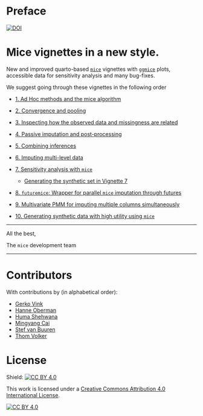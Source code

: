# Preface {.unnumbered}

[![DOI](https://zenodo.org/badge/DOI/10.5281/zenodo.12586939.svg)](https://doi.org/10.5281/zenodo.12586939)

# Mice vignettes in a new style. 
New and improved quarto-based [`mice`](https://www.amices.org) vignettes with [`ggmice`](https://github.com/amices/ggmice) plots, accessible data for sensitivity analysis and many bug-fixes. 

We suggest going through these vignettes in the following order

- [1. Ad Hoc methods and the mice algorithm](1AdHoc/Adhoc_methods_and_mice.html)
- [2. Convergence and pooling](2ConvPool/Convergence_and_pooling.html)
- [3. Inspecting how the observed data and missingness are related](3Inspect/The_imputation_and_nonresponse_models.html)
- [4. Passive imputation and post-processing](4PassivePostProcess/Passive_imputation_and_Post-processing.html)
- [5. Combining inferences](5CombInference/CombiningInferences.html)
- [6. Imputing multi-level data](6MultiLevel/Imputing_multilevel_data.html)
- [7. Sensitivity analysis with `mice`](7Sensitivity/SenstivityAnalysis.html)

  - [Generating the synthetic set in Vignette 7](7Sensitivity/Synthetic_leiden.html)
  
- [8. `futuremice`: Wrapper for parallel `mice` imputation through futures](8FutureMice/Vignette_futuremice.html)
- [9. Multivariate PMM for imputing multiple columns simultaneously](9Mpmm/mpmm_vignette.html)
- [10. Generating synthetic data with high utility using `mice`](10Synthetic/synthetic.html)

---

All the best,

The `mice` development team

---

# Contributors
With contributions by (in alphabetical order): 

- [Gerko Vink](https://www.gerkovink.com)
- [Hanne Oberman](https://hanneoberman.github.io)
- [Huma Shehwana](https://github.com/Huma-Shehwana)
- [Mingyang Cai](https://github.com/Mingyang-Cai)
- [Stef van Buuren](https://stefvanbuuren.name)
- [Thom Volker](https://thomvolker.github.io)

# License
Shield: [![CC BY 4.0][cc-by-shield]][cc-by]

This work is licensed under a
[Creative Commons Attribution 4.0 International License][cc-by].

[![CC BY 4.0][cc-by-image]][cc-by]

[cc-by]: http://creativecommons.org/licenses/by/4.0/
[cc-by-image]: https://i.creativecommons.org/l/by/4.0/88x31.png
[cc-by-shield]: https://img.shields.io/badge/License-CC%20BY%204.0-lightgrey.svg

